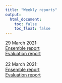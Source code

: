 ```yaml
---
title: "Weekly reports"
output:
  html_document:
    toc: false
    toc_float: false
---
```

29 March 2021: <br>
[Ensemble report](https://reports.covid19forecasthub.eu/ensemble-report-2021-03-29.html)<br>
[Evaluation report](https://reports.covid19forecasthub.eu/evaluation-report-2021-03-29.html)<br>
<br>
22 March 2021: <br>
[Ensemble report](https://reports.covid19forecasthub.eu/ensemble-report-2021-03-22.html)<br>
[Evaluation report](https://reports.covid19forecasthub.eu/evaluation-report-2021-03-22.html)<br>
